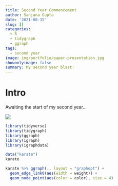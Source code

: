```yaml
---
title: Second Year Commencement
author: Sanjana Gupta
date: '2021-08-15'
slug: []
categories:
  - R
  - tidygraph
  - ggraph
tags:
  - second year
image: img/portfolio/paper-presentation.jpg
showonlyimage: false
summary: My second year blast!
---
```

# Intro
Awaiting the start of my second year...

![](unnamed.jpg)


```r

library(tidyverse)
library(tidygraph)
library(ggraph)
library(igraph)
library(igraphdata)
```

```r

data("karate")
karate

karate %>% ggraph(., layout = "graphopt") + 
  geom_edge_link0(aes(width = weight)) + 
  geom_node_point(aes(color = color), size = 4)

```















